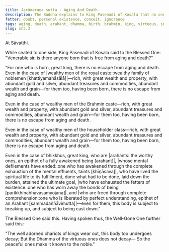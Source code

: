 ```yaml
---
title: Jarāmaraṇa sutta - Aging And Death
description: The Buddha explains to King Pasenadi of Kosala that no one, regardless of their wealth or status, is free from aging and death. Even arahants, who have attained the ultimate goal, are subject to the breaking up of this body.
fetter: doubt, personal existence, conceit, ignorance
tags: aging, death, arahant, dhamma, birth, brahmin, king, virtuous, sn, sn1-11, sn3
slug: sn3.3
---
```


At Sāvatthi.

While seated to one side, King Pasenadi of Kosala said to the Blessed One: "Venerable sir, is there anyone born that is free from aging and death?"

"For one who is born, great king, there is no escape from aging and death. Even in the case of \|wealthy men of the royal caste::wealthy family of noblemen [khattiyamahāsālā]|—rich, with great wealth and property, with abundant gold and silver, abundant treasures and commodities, abundant wealth and grain—for them too, having been born, there is no escape from aging and death.

Even in the case of wealthy men of the Brahmin caste—rich, with great wealth and property, with abundant gold and silver, abundant treasures and commodities, abundant wealth and grain—for them too, having been born, there is no escape from aging and death.

Even in the case of wealthy men of the householder class—rich, with great wealth and property, with abundant gold and silver, abundant treasures and commodities, abundant wealth and grain—for them too, having been born, there is no escape from aging and death.

Even in the case of bhikkhus, great king, who are |arahants::the worthy ones, an epithet of a fully awakened being [arahant]|, \|whose mental defilements have ended::one who has awakened through the complete exhaustion of the mental effluents, taints [khīṇāsava]|, who have lived the spiritual life to its fulfillment, done what had to be done, laid down the burden, attained the ultimate goal, \|who have exhausted the fetters of existence::one who has worn away the bonds of being [parikkhīṇabhavasaṃyojana]|, and \|who are freed through complete comprehension::one who is liberated by perfect understanding, epithet of an Arahant [sammadaññāvimutta]|—even for them, this body is subject to breaking up, and subject to being cast down."

The Blessed One said this. Having spoken thus, the Well-Gone One further said this:

"The well adorned chariots of kings wear out,
this body too undergoes decay;
But the Dhamma of the virtuous ones does not decay—
So the peaceful ones make it known to the noble."